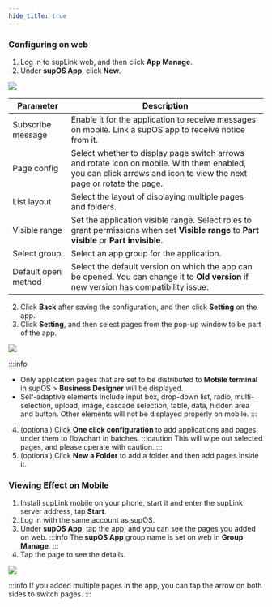 ```yaml
---
hide_title: true
---
```


### Configuring on web

1. Log in to supLink web, and then click **App Manage**.
2. Under **supOS App**, click **New**.

<img width={450} src="https://wordpressfreezonex.oss-accelerate.aliyuncs.com/supLink/48.png" />

<table>
<thead>
<tr>
<th>Parameter</th>
<th>Description</th>
</tr>
</thead>
<tbody>
<tr>
<td>Subscribe message</td>
<td>Enable it for the application to receive messages on mobile. Link a supOS app to receive notice from it.</td>
</tr>
<tr>
<td>Page config</td>
<td>Select whether to display page switch arrows and rotate icon on mobile. With them enabled, you can click arrows and icon to view the next page or rotate the page.</td>
</tr>
<tr>
<td>List layout</td>
<td>Select the layout of displaying multiple pages and folders.</td>
</tr>
<tr>
<td>Visible range</td>
<td>Set the application visible range. Select roles to grant permissions when set <b>Visible range</b> to <b>Part visible</b> or <b>Part invisible</b>.</td>
</tr>
<tr>
<td>Select group</td>
<td>Select an app group for the application.</td>
</tr>
<tr>
<td>Default open method</td>
<td>Select the default version on which the app can be opened. You can change it to <b>Old version</b> if new version has compatibility issue.</td>
</tr>
</tbody>
</table>

2. Click **Back** after saving the configuration, and then click **Setting** on the app.
3. Click **Setting**, and then select pages from the pop-up window to be part of the app.

<img width={450} src="https://wordpressfreezonex.oss-accelerate.aliyuncs.com/supLink/16.png" />

:::info
- Only application pages that are set to be distributed to **Mobile terminal** in supOS > **Business Designer** will be displayed.
- Self-adaptive elements include input box, drop-down list, radio, multi-selection, upload, image, cascade selection, table, data, hidden area and button. Other elements will not be displayed properly on mobile.
:::
4. (optional) Click **One click configuration** to add applications and pages under them to flowchart in batches.
:::caution
This will wipe out selected pages, and please operate with caution.
:::
5. (optional) Click **New a Folder** to add a folder and then add pages inside it.

### Viewing Effect on Mobile

1. Install supLink mobile on your phone, start it and enter the supLink server address, tap **Start**.
2. Log in with the same account as supOS.
3. Under **supOS App**, tap the app, and you can see the pages you added on web.
:::info
The **supOS App** group name is set on web in **Group Manage**.
:::
4. Tap the page to see the details.

<img width={450} src="https://wordpressfreezonex.oss-accelerate.aliyuncs.com/supLink/17.png" />

:::info
If you added multiple pages in the app, you can tap the arrow on both sides to switch pages.
:::
